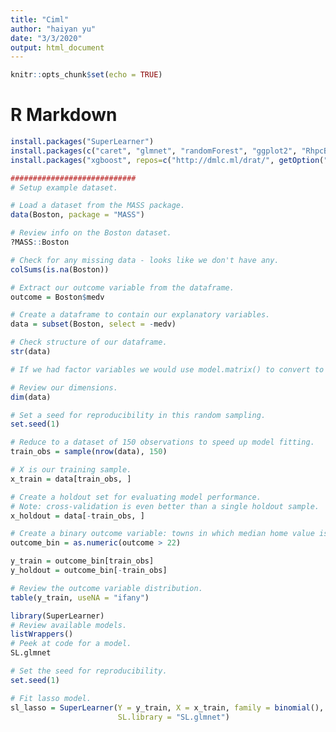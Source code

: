 ```yaml
---
title: "Ciml"
author: "haiyan yu"
date: "3/3/2020"
output: html_document
---
```


```r
knitr::opts_chunk$set(echo = TRUE)
```

# R Markdown

```r
install.packages("SuperLearner")
install.packages(c("caret", "glmnet", "randomForest", "ggplot2", "RhpcBLASctl"))
install.packages("xgboost", repos=c("http://dmlc.ml/drat/", getOption("repos")), type="source")
```


```r
############################
# Setup example dataset.

# Load a dataset from the MASS package.
data(Boston, package = "MASS")

# Review info on the Boston dataset.
?MASS::Boston

# Check for any missing data - looks like we don't have any.
colSums(is.na(Boston))

# Extract our outcome variable from the dataframe.
outcome = Boston$medv

# Create a dataframe to contain our explanatory variables.
data = subset(Boston, select = -medv)

# Check structure of our dataframe.
str(data)

# If we had factor variables we would use model.matrix() to convert to numerics.

# Review our dimensions.
dim(data)
```

```r
# Set a seed for reproducibility in this random sampling.
set.seed(1)

# Reduce to a dataset of 150 observations to speed up model fitting.
train_obs = sample(nrow(data), 150)

# X is our training sample.
x_train = data[train_obs, ]

# Create a holdout set for evaluating model performance.
# Note: cross-validation is even better than a single holdout sample.
x_holdout = data[-train_obs, ]

# Create a binary outcome variable: towns in which median home value is > 22,000.
outcome_bin = as.numeric(outcome > 22)

y_train = outcome_bin[train_obs]
y_holdout = outcome_bin[-train_obs]

# Review the outcome variable distribution.
table(y_train, useNA = "ifany")

```

```r
library(SuperLearner)
# Review available models.
listWrappers()
# Peek at code for a model.
SL.glmnet
```

```r
# Set the seed for reproducibility.
set.seed(1)

# Fit lasso model.
sl_lasso = SuperLearner(Y = y_train, X = x_train, family = binomial(),
                        SL.library = "SL.glmnet")
```

